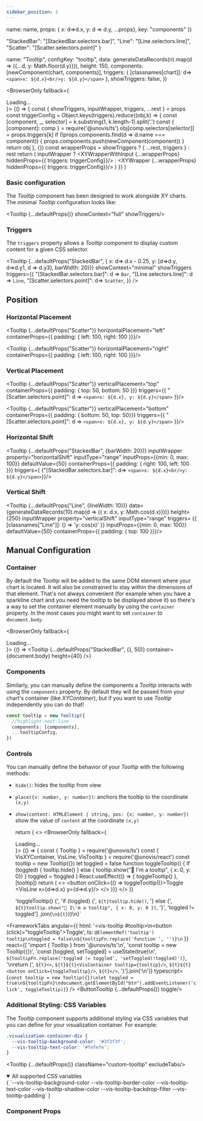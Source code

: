 ```yaml
---
sidebar_position: 1
---
```


  name: name,
  props: { x: d=>d.x, y: d => d.y, ...props},
  key: "components"
})

  "StackedBar": "[StackedBar.selectors.bar]",
  "Line": "[Line.selectors.line]",
  "Scatter": "[Scatter.selectors.point]"
}

  name: "Tooltip",
  configKey: "tooltip",
  data: generateDataRecords(n).map(d => ({...d, y: Math.floor(d.y)})),
  height: 150,
  components: [newComponent(chart, components)],
  triggers: {
    [classnames[chart]]: d=> `<span>x: ${d.x}<br/>y: ${d.y}</span>`
  },
  showTriggers: false,
})

  <BrowserOnly fallback={<div>Loading...</div>}>
    {() => {
      const { showTriggers, inputWrapper, triggers, ...rest } = props
      const triggerConfig = Object.keys(triggers).reduce((obj,k) => {
        const [component, _, selector] = k.substring(1, k.length-1).split('.')
        const { [component]: comp } = require('@unovis/ts')
        obj[comp.selectors[selector]] = props.triggers[k]
        if (!props.components.find(d => d.name === component)) {
          props.components.push(newComponent(component))
        }
        return obj
      }, {})
      const wrapperProps = showTriggers ? { ...rest, triggers } : rest
      return (
        inputWrapper ?
        <XYWrapperWithInput {...wrapperProps} hiddenProps={{ triggers: triggerConfig}}/> :
        <XYWrapper {...wrapperProps} hiddenProps={{ triggers: triggerConfig}}/>
      )
    }}
  </BrowserOnly>
)

### Basic configuration
The _Tooltip_ component has been designed to work alongside XY charts. The minimal _Tooltip_ configuration looks like:

<Tooltip {...defaultProps()} showContext="full" showTriggers/>

### Triggers
The `triggers` property allows a _Tooltip_ component to display custom content for a given CSS selector.

<Tooltip {...defaultProps("StackedBar", { x: d=> d.x - 0.25, y: [d=>d.y, d=>d.y1, d => d.y3], barWidth: 20})}
  showContext="minimal"
  showTriggers
  triggers={{
    "[StackedBar.selectors.bar]": d => `Bar`,
    "[Line.selectors.line]": d => `Line`,
    "[Scatter.selectors.point]": d=> `Scatter`,
  }}
/>

## Position
### Horizontal Placement
<Tooltip {...defaultProps("Scatter")} horizontalPlacement="left" containerProps={{ padding: { left: 100, right: 100 }}}/>

<Tooltip {...defaultProps("Scatter")} horizontalPlacement="right" containerProps={{ padding: { left: 100, right: 100 }}}/>

### Vertical Placement
<Tooltip {...defaultProps("Scatter")}
  verticalPlacement="top"
  containerProps={{ padding: { top: 50, bottom: 50 }}}
  triggers={{
    "[Scatter.selectors.point]": d => `<span>x: ${d.x}, y: ${d.y}</span>`
  }}/>

<Tooltip {...defaultProps("Scatter")}
  verticalPlacement="bottom"
  containerProps={{ padding: { bottom: 50, top: 50}}}
  triggers={{
    "[Scatter.selectors.point]": d => `<span>x: ${d.x}, y: ${d.y}</span>`
  }}/>

### Horizontal Shift
<Tooltip {...defaultProps("StackedBar", {barWidth: 20})}
  inputWrapper
  property="horizontalShift"
  inputType="range"
  inputProps={{min: 0, max: 100}}
  defaultValue={50}
  containerProps={{ padding: { right: 100, left: 100 }}}
  triggers={ {"[StackedBar.selectors.bar]": d=> `<span>x: ${d.x}<br/>y: ${d.y}</span>`}}/>

### Vertical Shift
<Tooltip {...defaultProps("Line", {lineWidth: 10})}
  data={generateDataRecords(10).map(d => ({ x: d.x, y: Math.cos(d.x)}))}
  height={250}
  inputWrapper
  property="verticalShift"
  inputType="range"
  triggers= {{
    [classnames["Line"]]: () => 'y: cos(x)'
  }}
  inputProps={{min: 0, max: 100}}
  defaultValue={50}
  containerProps={{ padding: { top: 100 }}}/>

## Manual Configuration

### Container
By default the _Tooltip_ will be added to the same DOM element where your chart is located. It will also be constrained
to stay within the dimensions of that element. That's not always convenient (for example when you have a sparkline chart
and you need the tooltip to be displayed above it) so there's a way to set the container element manually by using the
`container` property. In the most cases you might want to set `container` to `document.body`.

<BrowserOnly fallback={<div>Loading...</div>}>
  {() => <Tooltip {...defaultProps("StackedBar", {}, 50)} container={document.body} height={40} />}
</BrowserOnly>

### Components
Similarly, you can manually define the components a _Tooltip_ interacts with using the `components` property. By default
they will be passed from your chart's container (like _XYContainer_), but if you want to use _Tooltip_ independently
you can do that!
```ts
const tooltip = new Tooltip({
  //highlight-next-line
  components: [components],
  ...tooltipConfig,
})
```

### Controls
You can manually define the behavior of your _Tooltip_ with the following methods:

- `hide()`:
   hides the tooltip from view
- `place({x: number, y: number})`:
   anchors the tooltip to the coordinate `(x,y)`
- `show(content: HTMLElement | string, pos: {x: number, y: number})`
   show the value of `content` at the coordinate `(x,y)`

  return (
  <>
    <BrowserOnly fallback={<div>Loading...</div>}>
      {() => {
        const { Tooltip } = require('@unovis/ts')
        const { VisXYContainer, VisLine, VisTooltip } = require('@unovis/react')
        const tooltip = new Tooltip({})
        let toggled = false
        function toggleTooltip() {
          if (toggled) {
            tooltip.hide()
          } else {
            tooltip.show("👋 I'm a tooltip", { x: 0, y: 0})
          }
          toggled = !toggled
        }
        React.useEffect(() => {
          toggleTooltip()
        }, [tooltip])
        return (
        <>
          <button onClick={() => toggleTooltip()}>Toggle</button>
          <VisXYContainer data={props.data} height={150} tooltip={tooltip}>
            <VisLine x={d=>d.x} y={d=>d.y}/>
          </VisXYContainer>
        </>
      )}}
    </BrowserOnly>
  </>
)}

  'toggleTooltip() {',
  'if (toggled) {', `${t}tooltip.hide()`,
  '} else {',
  `${t}tooltip.show("👋 I\'m a tooltip", { x: 0, y: 0 })`,
  '}',
  'toggled != toggled']
.join(`\n${t}`)}\n}`

<FrameworkTabs
  angular={{
    html: '<vis-tooltip #tooltip></vis-tooltip>\n<button (click)="toggleTooltip">Toggle</button>',
    ts: `@ElementRef('tooltip') tooltip\ntoggled = false\n${tooltipFn.replace('function ', '')}\n`
  }}
  react={[
    'import { Tooltip } from \'@unovis/ts\'\n',
    'const tooltip = new Tooltip({})',
    'const [toggled, setToggled] = useState(true)\n',
    `${tooltipFn.replace('toggled != toggled', 'setToggled(!toggled)')}`,
    '\nreturn (', `${t}<>`, `${t}${t}<VisContainer tooltip={tooltip}/>`, `${t}${t}<button onClick={toggleTooltip}/>`, `${t}</>`, ')'].join('\n')}
  typescript={`const tooltip = new Tooltip({})\nlet toggled = true\n${tooltipFn}\ndocument.getElementById("btn").addEventListener('click', toggleTooltip)}`}
/>
<ButtonTooltip {...defaultProps()} toggle/>

### Additional Styling: CSS Variables
The _Tooltip_ component supports additional styling via CSS variables that you can define for your visualization container. For example:

```css title="styles.css"
.visualization-container-div {
  --vis-tooltip-background-color: '#3f3f3f';
  --vis-tooltip-text-color: '#fefefe';
}
```
<Tooltip {...defaultProps()} className="custom-tooltip" excludeTabs/>

<details open>
  <summary open>All supported CSS variables</summary>
  <CodeBlock language="css">{
`--vis-tooltip-background-color
--vis-tooltip-border-color
--vis-tooltip-text-color
--vis-tooltip-shadow-color
--vis-tooltip-backdrop-filter
--vis-tooltip-padding`
}</CodeBlock>
</details>

### Component Props
<PropTable name="VisTooltip"/>
